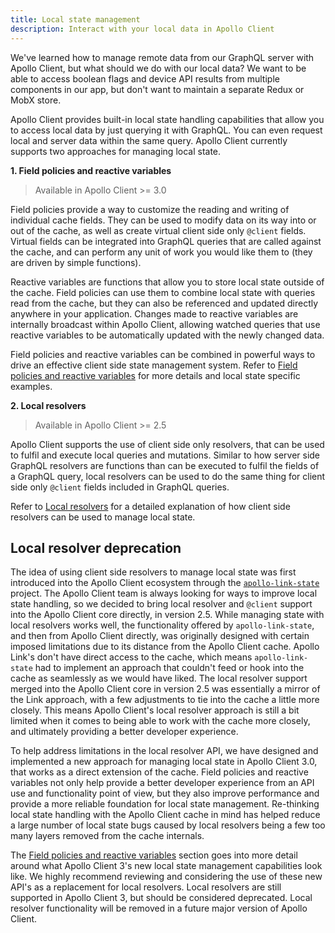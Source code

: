 ```yaml
---
title: Local state management
description: Interact with your local data in Apollo Client
---
```


We've learned how to manage remote data from our GraphQL server with Apollo Client, but what should we do with our local data? We want to be able to access boolean flags and device API results from multiple components in our app, but don't want to maintain a separate Redux or MobX store.

Apollo Client provides built-in local state handling capabilities that allow you to access local data by just querying it with GraphQL. You can even request local and server data within the same query. Apollo Client currently supports two approaches for managing local state.

**1. Field policies and reactive variables**

> Available in Apollo Client >= 3.0

Field policies provide a way to customize the reading and writing of individual cache fields. They can be used to modify data on its way into or out of the cache, as well as create virtual client side only `@client` fields. Virtual fields can be integrated into GraphQL queries that are called against the cache, and can perform any unit of work you would like them to (they are driven by simple functions).

Reactive variables are functions that allow you to store local state outside of the cache. Field policies can use them to combine local state with queries read from the cache, but they can also be referenced and updated directly anywhere in your application. Changes made to reactive variables are internally broadcast within Apollo Client, allowing watched queries that use reactive variables to be automatically updated with the newly changed data.

Field policies and reactive variables can be combined in powerful ways to drive an effective client side state management system. Refer to [Field policies and reactive variables](./field-policies-reactive-vars) for more details and local state specific examples.

**2. Local resolvers**

> Available in Apollo Client >= 2.5

Apollo Client supports the use of client side only resolvers, that can be used to fulfil and execute local queries and mutations. Similar to how server side GraphQL resolvers are functions than can be executed to fulfil the fields of a GraphQL query, local resolvers can be used to do the same thing for client side only `@client` fields included in GraphQL queries.

Refer to [Local resolvers](./local-resolvers) for a detailed explanation of how client side resolvers can be used to manage local state.

## Local resolver deprecation

The idea of using client side resolvers to manage local state was first introduced into the Apollo Client ecosystem through the [`apollo-link-state`](https://github.com/apollographql/apollo-link-state) project. The Apollo Client team is always looking for ways to improve local state handling, so we decided to bring local resolver and `@client` support into the Apollo Client core directly, in version 2.5. While managing state with local resolvers works well, the functionality offered by `apollo-link-state`, and then from Apollo Client directly, was originally designed with certain imposed limitations due to its distance from the Apollo Client cache. Apollo Link's don't have direct access to the cache, which means `apollo-link-state` had to implement an approach that couldn't feed or hook into the cache as seamlessly as we would have liked. The local resolver support merged into the Apollo Client core in version 2.5 was essentially a mirror of the Link approach, with a few adjustments to tie into the cache a little more closely. This means Apollo Client's local resolver approach is still a bit limited when it comes to being able to work with the cache more closely, and ultimately providing a better developer experience.

To help address limitations in the local resolver API, we have designed and implemented a new approach for managing local state in Apollo Client 3.0, that works as a direct extension of the cache. Field policies and reactive variables not only help provide a better developer experience from an API use and functionality point of view, but they also improve performance and provide a more reliable foundation for local state management. Re-thinking local state handling with the Apollo Client cache in mind has helped reduce a large number of local state bugs caused by local resolvers being a few too many layers removed from the cache internals.

The [Field policies and reactive variables](./field-policies-reactive-vars) section goes into more detail around what Apollo Client 3's new local state management capabilities look like. We highly recommend reviewing and considering the use of these new API's as a replacement for local resolvers. Local resolvers are still supported in Apollo Client 3, but should be considered deprecated. Local resolver functionality will be removed in a future major version of Apollo Client.
